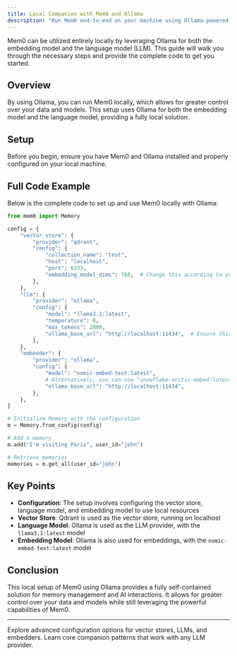 ```yaml
---
title: Local Companion with Mem0 and Ollama
description: "Run Mem0 end-to-end on your machine using Ollama-powered LLMs and embedders."
---
```



Mem0 can be utilized entirely locally by leveraging Ollama for both the embedding model and the language model (LLM). This guide will walk you through the necessary steps and provide the complete code to get you started.

## Overview

By using Ollama, you can run Mem0 locally, which allows for greater control over your data and models. This setup uses Ollama for both the embedding model and the language model, providing a fully local solution.

## Setup

Before you begin, ensure you have Mem0 and Ollama installed and properly configured on your local machine.

## Full Code Example

Below is the complete code to set up and use Mem0 locally with Ollama:

```python
from mem0 import Memory

config = {
    "vector_store": {
        "provider": "qdrant",
        "config": {
            "collection_name": "test",
            "host": "localhost",
            "port": 6333,
            "embedding_model_dims": 768,  # Change this according to your local model's dimensions
        },
    },
    "llm": {
        "provider": "ollama",
        "config": {
            "model": "llama3.1:latest",
            "temperature": 0,
            "max_tokens": 2000,
            "ollama_base_url": "http://localhost:11434",  # Ensure this URL is correct
        },
    },
    "embedder": {
        "provider": "ollama",
        "config": {
            "model": "nomic-embed-text:latest",
            # Alternatively, you can use "snowflake-arctic-embed:latest"
            "ollama_base_url": "http://localhost:11434",
        },
    },
}

# Initialize Memory with the configuration
m = Memory.from_config(config)

# Add a memory
m.add("I'm visiting Paris", user_id="john")

# Retrieve memories
memories = m.get_all(user_id="john")
```

## Key Points

- **Configuration**: The setup involves configuring the vector store, language model, and embedding model to use local resources
- **Vector Store**: Qdrant is used as the vector store, running on localhost
- **Language Model**: Ollama is used as the LLM provider, with the `llama3.1:latest` model
- **Embedding Model**: Ollama is also used for embeddings, with the `nomic-embed-text:latest` model

## Conclusion

This local setup of Mem0 using Ollama provides a fully self-contained solution for memory management and AI interactions. It allows for greater control over your data and models while still leveraging the powerful capabilities of Mem0.

---

<CardGroup cols={2}>
  <Card title="Configure Open Source" icon="gear" href="/open-source/configuration">
    Explore advanced configuration options for vector stores, LLMs, and embedders.
  </Card>
  <Card title="Build a Mem0 Companion" icon="users" href="/cookbooks/essentials/building-ai-companion">
    Learn core companion patterns that work with any LLM provider.
  </Card>
</CardGroup>

